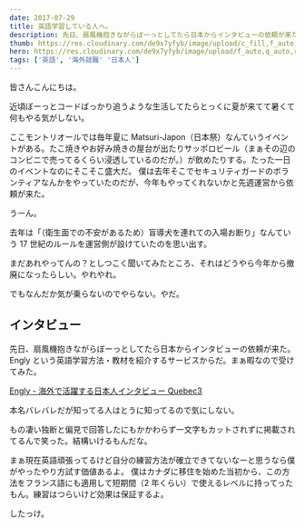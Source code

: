 ```yaml
---
date: 2017-07-29
title: 英語学習している人へ。
description: 先日、扇風機抱きながらぼーっとしてたら日本からインタビューの依頼が来た。Englyという英語学習方法・教材を紹介するサービスからだ。まぁ暇なので受けてみた。
thumb: https://res.cloudinary.com/de9x7yfyb/image/upload/c_fill,f_auto,h_120,q_auto,r_6,w_120/v1637734530/qc3/posts/interview/english_dvjdx2.jpg
hero: https://res.cloudinary.com/de9x7yfyb/image/upload/f_auto,q_auto,r_6,w_680/v1637734530/qc3/posts/interview/english_dvjdx2.jpg
tags: ['英語', '海外就職' '日本人']
---
```


皆さんこんにちは。

近頃ぼーっとコードばっかり追うような生活してたらとっくに夏が来てて暑くて何もやる気がしない。

ここモントリオールでは毎年夏に Matsuri-Japon（日本祭）なんていうイベントがある。たこ焼きやお好み焼きの屋台が出たりサッポロビール（まぁその辺のコンビニで売ってるくらい浸透しているのだが。）が飲めたりする。たった一日のイベントなのにそこそこ盛大だ。
僕は去年そこでセキュリティガードのボランティアなんかをやっていたのだが、今年もやってくれないかと先週運営から依頼が来た。

うーん。

去年は「（衛生面での不安があるため）盲導犬を連れての入場お断り」なんていう 17 世紀のルールを運営側が設けていたのを思い出す。

まだあれやってんの？としつこく聞いてみたところ、それはどうやら今年から撤廃になったらしい。やれやれ。

でもなんだか気が乗らないのでやらない。やだ。

## インタビュー

先日、扇風機抱きながらぼーっとしてたら日本からインタビューの依頼が来た。Engly という英語学習方法・教材を紹介するサービスからだ。まぁ暇なので受けてみた。

[Engly - 海外で活躍する日本人インタビュー Quebec3](http://englishhub.jp/feature/komiyama.html 'Engly.jpのウェブサイト')

本名バレバレだが知ってる人はとうに知ってるので気にしない。

もの凄い独断と偏見で回答したにもかかわらず一文字もカットされずに掲載されてるんで笑った。結構いけるもんだな。

まぁ現在英語頑張ってるけど自分の練習方法が確立できてないなーと思うなら僕がやったやり方試す価値あるよ。 僕はカナダに移住を始めた当初から、この方法をフランス語にも適用して短期間（2 年くらい）で使えるレベルに持ってったもん。練習はつらいけど効果は保証するよ。

したっけ。
